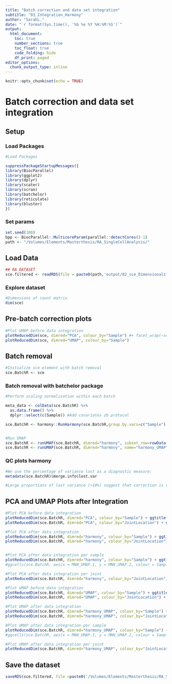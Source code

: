 ```yaml
---
title: "Batch correction and data set integration"
subtitle: "03_Integration_Harmony"
author: "SarahL."
date: "`r format(Sys.time(), '%b %e %Y %H:%M:%S')`"
output: 
  html_document:
    toc: true
    number_sections: true   
    toc_float: true
    code_folding: hide
    df_print: paged
editor_options:
  chunk_output_type: inline
---
```


```r
knitr::opts_chunk$set(echo = TRUE)
```


# Batch correction and data set integration

## Setup

### Load Packages

```r
#Load Packages

suppressPackageStartupMessages({
library(BiocParallel)
library(ggplot2)
library(dplyr)
library(scater)
library(scran)
library(batchelor)
library(reticulate)
library(bluster)
})

```

### Set params

```r
set.seed(100)
bpp <- BiocParallel::MulticoreParam(parallel::detectCores()-1)
path <- "/Volumes/Elements/Masterthesis/RA_SingleCellAnalysis/"
```


## Load Data

```r
## RA DATASET
sce.filtered <- readRDS(file = paste0(path,'output/02_sce_DimensionalityReduction.rds'))

```


### Explore dataset

```r
#Dimensions of count matrix
dim(sce)
```

## Pre-batch correction plots

```r
#Plot UMAP before data integration
plotReducedDim(sce, dimred="PCA", colour_by="Sample") #+ facet_wrap(~sce.filtered$Sample)
plotReducedDim(sce, dimred="UMAP", colour_by="Sample")
```

## Batch removal

```r
#Initialize sce element with batch removal
sce.BatchR <- sce 

```

### Batch removal with batchelor package

```r
#Perform scaling normalization within each batch

meta_data <- colData(sce.BatchR) %>%
  as.data.frame() %>%
  dplyr::select(c(Sample)) #Add covariates zb protocol

sce.BatchR <- harmony::RunHarmony(sce.BatchR,group.by.vars=c("Sample"),reduction.save="harmony",verbose=FALSE) #  Add covariates zb protocol


#Run UMAP
sce.BatchR <- runUMAP(sce.BatchR, dimred="harmony", subset_row=rowData(sce)$is_hvg, min_dist = 0.1, name="harmony_UMAP_extra")
sce.BatchR <- runUMAP(sce.BatchR, dimred="harmony", name="harmony_UMAP")

```

### QC plots harmony

```r
#We use the percentage of variance lost as a diagnostic measure:
metadata(sce.BatchR)$merge.info$lost.var

#Large proportions of lost variance (>10%) suggest that correction is removing genuine biological heterogeneity
```

## PCA and UMAP Plots after Integration

```r
#Plot PCA before data integration
plotReducedDim(sce.BatchR, dimred="PCA", colour_by="Sample") + ggtitle("PCA before data integration")
plotReducedDim(sce.BatchR, dimred="PCA", colour_by="JointLocation") + ggtitle("PCA before data integration")

#Plot PCA after data integration
plotReducedDim(sce.BatchR, dimred="harmony", colour_by="Sample") + ggtitle("PCA after data integration with harmony")
plotReducedDim(sce.BatchR, dimred="harmony", colour_by="JointLocation") + ggtitle("PCA after data integration with harmony")#+ facet_wrap(~sce.filtered$Sample)


#Plot PCA after data integration per sample
plotReducedDim(sce.BatchR, dimred="harmony", colour_by="Sample") + ggtitle("PCA after data integration with harmony")+ facet_wrap(~sce.BatchR$Sample)
#ggcells(sce.BatchR, aes(x = MNN_UMAP.1, y = MNN_UMAP.2, colour = Sample)) +geom_point(size = 0.5) +facet_wrap(~ Sample) +labs(x = "PC1", y = "PC2", colour = "Sample")

#Plot PCA after data integration per joint
plotReducedDim(sce.BatchR, dimred="harmony", colour_by="JointLocation") + ggtitle("PCA after data integration with harmony")+ facet_wrap(~sce.BatchR$JointLocation)

```

```r
#Plot UMAP before data integration
plotReducedDim(sce.BatchR, dimred="UMAP", colour_by="Sample") + ggtitle("UMAP before data integration")
plotReducedDim(sce.BatchR, dimred="UMAP", colour_by="JointLocation") + ggtitle("UMAP before data integration")

#Plot UMAP after data integration
plotReducedDim(sce.BatchR, dimred="harmony_UMAP", colour_by="Sample") + ggtitle("UMAP after data integration with harmony")
plotReducedDim(sce.BatchR, dimred="harmony_UMAP", colour_by="JointLocation") + ggtitle("UMAP after data integration with harmony")#+ facet_wrap(~sce.filtered$Sample)

#Plot UMAP after data integration per sample
plotReducedDim(sce.BatchR, dimred="harmony_UMAP", colour_by="Sample") + ggtitle("UMAP after data integration with harmony")+ facet_wrap(~sce.BatchR$Sample)
#ggcells(sce.BatchR, aes(x = MNN_UMAP.1, y = MNN_UMAP.2, colour = Sample)) +geom_point(size = 0.5) +facet_wrap(~ Sample) +labs(x = "PC1", y = "PC2", colour = "Sample")

#Plot UMAP after data integration per joint
plotReducedDim(sce.BatchR, dimred="harmony_UMAP", colour_by="JointLocation") + ggtitle("UMAP after data integration with harmony")+ facet_wrap(~sce.BatchR$JointLocation)

```


## Save the dataset

```r
saveRDS(sce.filtered, file =paste0('/Volumes/Elements/Masterthesis/RA_SingleCellAnalysis/output/','03_sce_Integrated_Harmony.rds'))
```
